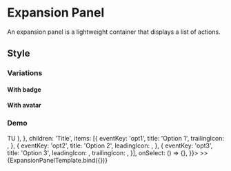 <!-- ExpansionPanel.mdx -->

<Meta
  title="Onex/Components/ExpansionPanel"
  component={ExpansionPanel}
/>


# Expansion Panel
An expansion panel is a lightweight container that displays a list of actions.

## Style
### Variations

#### With badge
<Canvas>
  <Story height="18rem" id='onex-components-expansionpanel--with-badge' />
</Canvas>

#### With avatar
<Canvas>
  <Story height="18rem" id='onex-components-expansionpanel--with-avatar' />
</Canvas>


### Demo
<Canvas>
  <Story
    height="18rem"
    name="Demo"
    args={{
      id: 'exp-panel-demo-id',
      dataTestId: 'test-exp-panel-id',
      disabled: false,
      toggle: {
        badge: '100',
        avatar: (
          <Avatar
            size="md"
            hoverDisabled
          >
            TU
          </Avatar>
        ),
      },
      children: 'Title',
      items: [{
          eventKey: 'opt1',
          title: 'Option 1',
          trailingIcon: <Check />,
        },
        {
          eventKey: 'opt2',
          title: 'Option 2',
          leadingIcon: <FileEarmarkCode />,
        },
        {
          eventKey: 'opt3',
          title: 'Option 3',
          leadingIcon: <FileEarmarkCode />,
          trailingIcon: <Check />,
        }],
    onSelect: () => {},
  }}>
    >>
    {ExpansionPanelTemplate.bind({})}
  </Story>
</Canvas>

<ArgsTable story="Demo" />
